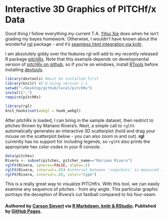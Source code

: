 Interactive 3D Graphics of PITCHf/x Data
=======================================

<!--- view local page:
browseURL(paste0('http://127.0.0.1:', tools:::httpdPort, '/library/pitchRx/doc/index.html'))
-->

Good thing I follow everything my current T.A. [Yihui Xie](http://yihui.name) does when he isn't grading my bayes homework. Otherwise, I wouldn't have known about the wonderful [rgl](http://cran.r-project.org/web/packages/rgl/index.html) package - and it's [seamless html integration via knitr](https://twitter.com/xieyihui/status/302513617906044930).

I am absolutely giddy over the features rgl will add to my recently released R package [pitchRx](http://cran.r-project.org/web/packages/pitchRx/). Note that this example depends on developmental version of [pitchRx on github](https://github.com/cpsievert/), so if you're on windows, install [RTools](http://cran.rstudio.com/bin/windows/Rtools/) before installing [devtools](http://cran.r-project.org/web/packages/devtools/index.html).


```r
library(devtools) #must be installed first
library(knitr) #I'm using version 1.1
setwd("~/Desktop/github/local/pitchRx")
install(".")
require(pitchRx)
```

```r
library(rgl)
knit_hooks$set(webgl = hook_webgl)
```

After pitchRx is loaded, I can bring in the sample dataset, then restrict to pitches thrown by Mariano Rivera's.  Next, a simple call to `rglFX` automatically generates an interactive 3D scatterplot (hold and drag your mouse on the scatterplot below - you can also zoom in and out). **rgl** currently has no support for including legends, so `rglFX` also prints the appropriate hex color codes in your R console.

```r
data(pitches)
Rivera <- subset(pitches, pitcher_name=="Mariano Rivera")
rglFX(Rivera, spheres=FALSE, alpha=.5)
rglFX(Rivera, interval=.05) #interval between 'snapshots' is measured in seconds
rglFX(Rivera, interval=.05, color="type")
```

This is a really great way to visualize PITCHf/x. With this tool, we can easily examine any sequence of pitches - from any angle. This particular graphic portrays the deception of Rivera's cut fastball compared to his four-seam.


#### Authored by <a href="http://cpsievert.github.com/home.html">Carson Sievert</a> via <a href="http://www.rstudio.com/ide/docs/authoring/using_markdown">R Markdown, knitr & RStudio</a>. Published by <a href="http://pages.github.com/">GitHub Pages</a>.